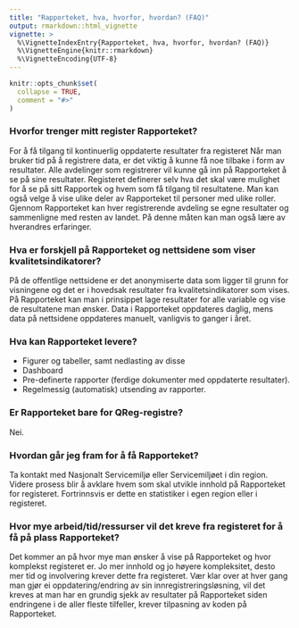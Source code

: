```yaml
---
title: "Rapporteket, hva, hvorfor, hvordan? (FAQ)"
output: rmarkdown::html_vignette
vignette: >
  %\VignetteIndexEntry{Rapporteket, hva, hvorfor, hvordan? (FAQ)}
  %\VignetteEngine{knitr::rmarkdown}
  %\VignetteEncoding{UTF-8}
---
```


```r
knitr::opts_chunk$set(
  collapse = TRUE,
  comment = "#>"
)
```

### Hvorfor trenger mitt register Rapporteket?
For å få tilgang til kontinuerlig oppdaterte resultater fra registeret
Når man bruker tid på å registrere data, er det viktig å kunne få noe tilbake i form av resultater. Alle avdelinger som registrerer vil kunne gå inn på Rapporteket å se på sine resultater. Registeret definerer selv hva det skal være mulighet for å se på sitt Rapportek og hvem som få tilgang til resultatene. Man kan også velge å vise ulike deler av Rapporteket til personer med ulike roller.
Gjennom Rapporteket kan hver registrerende avdeling se egne resultater og sammenligne med resten av landet. På denne måten kan man også lære av hverandres erfaringer. 

### Hva er forskjell på Rapporteket og nettsidene som viser kvalitetsindikatorer?
På de offentlige nettsidene er det anonymiserte data som ligger til grunn for visningene og det er i hovedsak resultater fra kvalitetsindikatorer som vises. På Rapporteket kan man i prinsippet lage resultater for alle variable og vise de resultatene man ønsker. Data i Rapporteket oppdateres daglig, mens data på nettsidene oppdateres manuelt, vanligvis to ganger i året. 

### Hva kan Rapporteket levere?
* Figurer og tabeller, samt nedlasting av disse
* Dashboard
* Pre-definerte rapporter (ferdige dokumenter med oppdaterte resultater).
* Regelmessig (automatisk) utsending av rapporter.


### Er Rapporteket bare for QReg-registre?
Nei.

### Hvordan går jeg fram for å få Rapporteket?
Ta kontakt med Nasjonalt Servicemiljø eller Servicemiljøet i din region. Videre prosess blir å avklare hvem som skal utvikle innhold på Rapporteket for registeret. Fortrinnsvis er dette en statistiker i egen region eller i registeret.

### Hvor mye arbeid/tid/ressurser vil det kreve fra registeret for å få på plass Rapporteket?
Det kommer an på hvor mye man ønsker å vise på Rapporteket og hvor komplekst registeret er.
Jo mer innhold og jo høyere kompleksitet, desto mer tid og involvering krever dette fra registeret. 
Vær klar over at hver gang man gjør ei oppdatering/endring av sin innregistreringsløsning, vil det kreves at man har en grundig sjekk av resultater på Rapporteket siden endringene i de aller fleste tilfeller, krever tilpasning av koden på Rapporteket.

